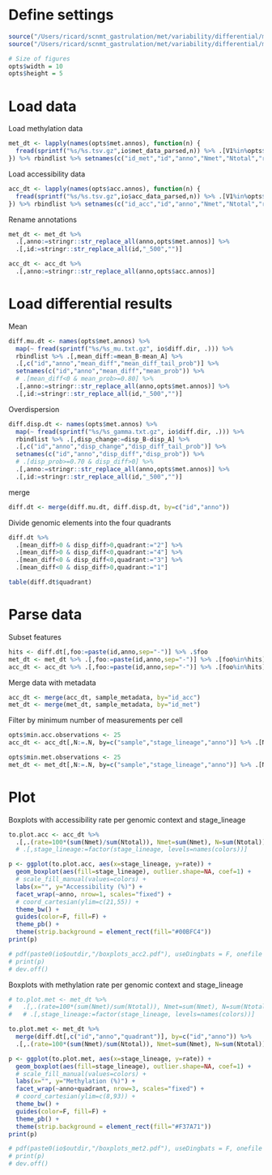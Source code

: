 
# Define settings 

```r
source("/Users/ricard/scnmt_gastrulation/met/variability/differential/metacc_boxplots/load_settings.R")
source("/Users/ricard/scnmt_gastrulation/met/variability/differential/metacc_boxplots/utils.R")

# Size of figures
opts$width = 10
opts$height = 5
```

# Load data

Load methylation data
```r
met_dt <- lapply(names(opts$met.annos), function(n) {
  fread(sprintf("%s/%s.tsv.gz",io$met_data_parsed,n)) %>% .[V1%in%opts$met_cells]
}) %>% rbindlist %>% setnames(c("id_met","id","anno","Nmet","Ntotal","rate"))
```

Load accessibility data
```r
acc_dt <- lapply(names(opts$acc.annos), function(n) {
  fread(sprintf("%s/%s.tsv.gz",io$acc_data_parsed,n)) %>% .[V1%in%opts$acc_cells]
}) %>% rbindlist %>% setnames(c("id_acc","id","anno","Nmet","Ntotal","rate"))
```

Rename annotations
```r
met_dt <- met_dt %>% 
  .[,anno:=stringr::str_replace_all(anno,opts$met.annos)] %>%
  .[,id:=stringr::str_replace_all(id,"_500","")]

acc_dt <- acc_dt %>% 
  .[,anno:=stringr::str_replace_all(anno,opts$acc.annos)]
```

# Load differential results

Mean
```r
diff.mu.dt <- names(opts$met.annos) %>% 
  map(~ fread(sprintf("%s/%s_mu.txt.gz", io$diff.dir, .))) %>%
  rbindlist %>% .[,mean_diff:=mean_B-mean_A] %>%
  .[,c("id","anno","mean_diff","mean_diff_tail_prob")] %>%
  setnames(c("id","anno","mean_diff","mean_prob")) %>%
  # .[mean_diff<0 & mean_prob>=0.80] %>%
  .[,anno:=stringr::str_replace_all(anno,opts$met.annos)] %>%
  .[,id:=stringr::str_replace_all(id,"_500","")]
```

Overdispersion
```r
diff.disp.dt <- names(opts$met.annos) %>% 
  map(~ fread(sprintf("%s/%s_gamma.txt.gz", io$diff.dir, .))) %>%
  rbindlist %>% .[,disp_change:=disp_B-disp_A] %>%
  .[,c("id","anno","disp_change","disp_diff_tail_prob")] %>%
  setnames(c("id","anno","disp_diff","disp_prob")) %>%
  # .[disp_prob>=0.70 & disp_diff>0] %>%
  .[,anno:=stringr::str_replace_all(anno,opts$met.annos)] %>%
  .[,id:=stringr::str_replace_all(id,"_500","")]
```

merge
```r
diff.dt <- merge(diff.mu.dt, diff.disp.dt, by=c("id","anno")) 
```

Divide genomic elements into the four quadrants
```r
diff.dt %>%
  .[mean_diff>0 & disp_diff>0,quadrant:="2"] %>%
  .[mean_diff>0 & disp_diff<0,quadrant:="4"] %>%
  .[mean_diff<0 & disp_diff<0,quadrant:="3"] %>%
  .[mean_diff<0 & disp_diff>0,quadrant:="1"]

table(diff.dt$quadrant)
```

# Parse data

Subset features
```r
hits <- diff.dt[,foo:=paste(id,anno,sep="-")] %>% .$foo
met_dt <- met_dt %>% .[,foo:=paste(id,anno,sep="-")] %>% .[foo%in%hits] %>% .[,foo:=NULL]
acc_dt <- acc_dt %>% .[,foo:=paste(id,anno,sep="-")] %>% .[foo%in%hits] %>% .[,foo:=NULL]
```

Merge data with metadata
```r
acc_dt <- merge(acc_dt, sample_metadata, by="id_acc")
met_dt <- merge(met_dt, sample_metadata, by="id_met")
```

Filter by minimum number of measurements per cell
```r
opts$min.acc.observations <- 25
acc_dt <- acc_dt[,N:=.N, by=c("sample","stage_lineage","anno")] %>% .[N>=opts$min.acc.observations] %>% .[,N:=NULL]

opts$min.met.observations <- 25
met_dt <- met_dt[,N:=.N, by=c("sample","stage_lineage","anno")] %>% .[N>=opts$min.met.observations] %>% .[,N:=NULL]
```

# Plot 

Boxplots with accessibility rate per genomic context and stage_lineage

```r
to.plot.acc <- acc_dt %>%
  .[,.(rate=100*(sum(Nmet)/sum(Ntotal)), Nmet=sum(Nmet), N=sum(Ntotal)),by=c("sample","stage_lineage","anno")]# %>%
  # .[,stage_lineage:=factor(stage_lineage, levels=names(colors))]
```

```r
p <- ggplot(to.plot.acc, aes(x=stage_lineage, y=rate)) +
  geom_boxplot(aes(fill=stage_lineage), outlier.shape=NA, coef=1) +
  # scale_fill_manual(values=colors) +
  labs(x="", y="Accessibility (%)") +
  facet_wrap(~anno, nrow=1, scales="fixed") +
  # coord_cartesian(ylim=c(21,55)) +
  theme_bw() +
  guides(color=F, fill=F) +
  theme_pb() +
  theme(strip.background = element_rect(fill="#00BFC4"))
print(p)

# pdf(paste0(io$outdir,"/boxplots_acc2.pdf"), useDingbats = F, onefile = F, width=14, height=6)
# print(p)
# dev.off()
```

Boxplots with methylation rate per genomic context and stage_lineage

```r
# to.plot.met <- met_dt %>%
#   .[,.(rate=100*(sum(Nmet)/sum(Ntotal)), Nmet=sum(Nmet), N=sum(Ntotal)),by=c("sample","stage_lineage","anno")]# %>%
#   # .[,stage_lineage:=factor(stage_lineage, levels=names(colors))]
```

```r
to.plot.met <- met_dt %>%
  merge(diff.dt[,c("id","anno","quadrant")], by=c("id","anno")) %>%
  .[,.(rate=100*(sum(Nmet)/sum(Ntotal)), Nmet=sum(Nmet), N=sum(Ntotal)),by=c("sample","stage_lineage","quadrant")]
```

```r
p <- ggplot(to.plot.met, aes(x=stage_lineage, y=rate)) +
  geom_boxplot(aes(fill=stage_lineage), outlier.shape=NA, coef=1) +
  # scale_fill_manual(values=colors) +
  labs(x="", y="Methylation (%)") +
  facet_wrap(~anno+quadrant, nrow=3, scales="fixed") +
  # coord_cartesian(ylim=c(8,93)) +
  theme_bw() +
  guides(color=F, fill=F) +
  theme_pb() +
  theme(strip.background = element_rect(fill="#F37A71"))
print(p)

# pdf(paste0(io$outdir,"/boxplots_met2.pdf"), useDingbats = F, onefile = F, width=14, height=6)
# print(p)
# dev.off()
```


